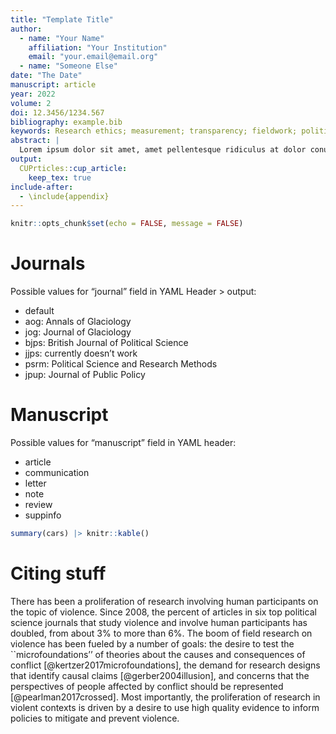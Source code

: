 ```yaml
---
title: "Template Title"
author: 
  - name: "Your Name"
    affiliation: "Your Institution"
    email: "your.email@email.org"
  - name: "Someone Else"
date: "The Date"
manuscript: article
year: 2022
volume: 2
doi: 12.3456/1234.567
bibliography: example.bib
keywords: Research ethics; measurement; transparency; fieldwork; political violence
abstract: |
  Lorem ipsum dolor sit amet, amet pellentesque ridiculus at dolor conubia. Elit id neque et, pellentesque quis faucibus ut aenean. Neque libero et mauris ipsum ac, sed risus montes. Massa nullam donec et ac congue donec posuere fermentum in fames. At aliquam, dui sed orci, in id ut augue et a. Curabitur libero cursus sociosqu in velit, non donec conubia. Vitae risus, interdum et nascetur condimentum nec sit nullam. Urna turpis orci faucibus velit porta. Sed aliquam vel sem. Ridiculus maximus ac, vulputate, accumsan accumsan semper sed, nulla. Erat eu lacus ex auctor, in a faucibus. Varius nunc tristique duis. In eget fames odio cras sollicitudin in tristique tempus dictumst. Fames eu eu risus senectus dignissim felis lacinia.
output: 
  CUPrticles::cup_article:
    keep_tex: true
include-after:
  - \include{appendix}
---
```


```r
knitr::opts_chunk$set(echo = FALSE, message = FALSE)
```

# Journals

Possible values for "journal" field in YAML Header > output:

- default
- aog: Annals of Glaciology
- jog: Journal of Glaciology
- bjps: British Journal of Political Science
- jjps: currently doesn't work
- psrm: Political Science and Research Methods
- jpup: Journal of Public Policy

# Manuscript

Possible values for "manuscript" field in YAML header:

- article
- communication
- letter
- note
- review
- suppinfo

```r
summary(cars) |> knitr::kable()
```

# Citing stuff

There has been a proliferation of research involving human participants on the topic of violence. Since 2008, the percent of articles in six top political science journals that study violence and involve human participants has doubled, from about 3\% to more than 6\%.\footnote{Journals in the review include the American Political Science Review, American Journal of Political Science, Journal of Politics, World Politics, Journal of Peace Research, and Journal of Conflict Resolution.} The boom of field research on violence has been fueled by a number of goals: the desire to test the ``microfoundations'' of theories about the causes and consequences of conflict [@kertzer2017microfoundations], the demand for research designs that identify causal claims [@gerber2004illusion], and concerns that the perspectives of people affected by conflict should be represented [@pearlman2017crossed]. Most importantly, the proliferation of research in violent contexts is driven by a desire to use high quality evidence to inform policies to mitigate and prevent violence. 
